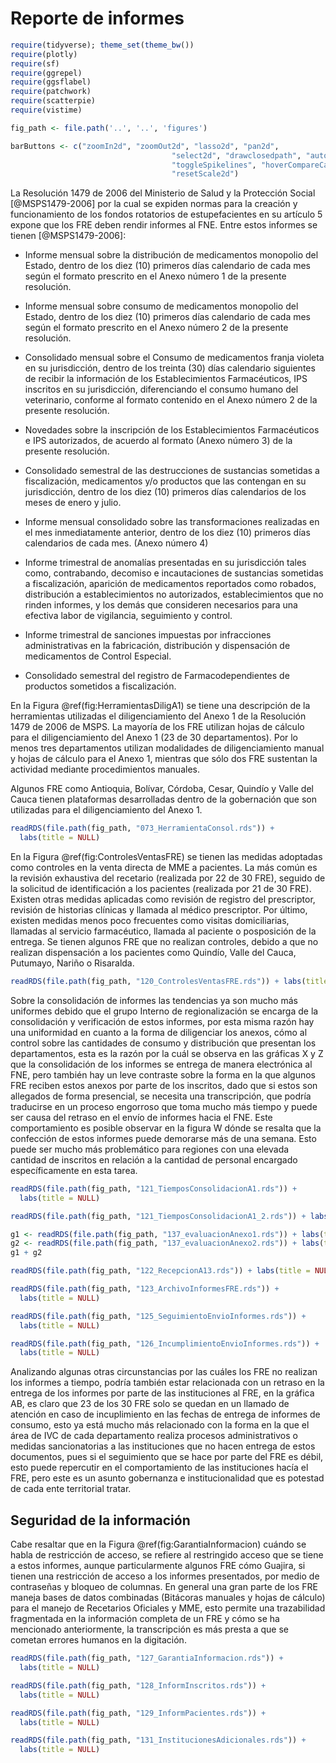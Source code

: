 # Reporte de informes


```r
require(tidyverse); theme_set(theme_bw())
require(plotly)
require(sf)
require(ggrepel)
require(ggsflabel)
require(patchwork)
require(scatterpie)
require(vistime)

fig_path <- file.path('..', '..', 'figures')

barButtons <- c("zoomIn2d", "zoomOut2d", "lasso2d", "pan2d", 
                                    "select2d", "drawclosedpath", "autoScale2d", "zoom2", 
                                    "toggleSpikelines", "hoverCompareCartesian", "hoverClosestCartesian", 
                                    "resetScale2d")
```

\maxdeadcycles=1000

La Resolución 1479 de 2006 del Ministerio de Salud y la Protección Social [@MSPS1479-2006] por la cual se expiden normas para la creación y funcionamiento de los fondos rotatorios de estupefacientes en su artículo 5 expone que los FRE deben rendir informes al FNE. Entre estos informes se tienen [@MSPS1479-2006]: 

- Informe mensual sobre la distribución de medicamentos monopolio del Estado, dentro de los diez (10) primeros días calendario de cada mes según el formato prescrito en el Anexo número 1 de la presente resolución.

- Informe mensual sobre consumo de medicamentos monopolio del Estado, dentro de los diez (10) primeros días calendario de cada mes según el formato prescrito en el Anexo número 2 de la presente resolución.

- Consolidado mensual sobre el Consumo de medicamentos franja violeta en su jurisdicción, dentro de los treinta (30) días calendario siguientes de recibir la información de los Establecimientos Farmacéuticos, IPS inscritos en su jurisdicción, diferenciando el consumo humano del veterinario, conforme al formato contenido en el Anexo número 2 de la presente resolución.

- Novedades sobre la inscripción de los Establecimientos Farmacéuticos e IPS autorizados, de acuerdo al formato (Anexo número 3) de la presente resolución.

- Consolidado semestral de las destrucciones de sustancias sometidas a fiscalización, medicamentos y/o productos que las contengan en su jurisdicción, dentro de los diez (10) primeros días calendarios de los meses de enero y julio.

- Informe mensual consolidado sobre las transformaciones realizadas en el mes inmediatamente anterior, dentro de los diez (10) primeros días calendarios de cada mes. (Anexo número 4)

- Informe trimestral de anomalías presentadas en su jurisdicción tales como, contrabando, decomiso e incautaciones de sustancias sometidas a fiscalización, aparición de medicamentos reportados como robados, distribución a establecimientos no autorizados, establecimientos que no rinden informes, y los demás que consideren necesarios para una efectiva labor de vigilancia, seguimiento y control.

- Informe trimestral de sanciones impuestas por infracciones administrativas en la fabricación, distribución y dispensación de medicamentos de Control Especial.

- Consolidado semestral del registro de Farmacodependientes de productos sometidos a fiscalización.


En la Figura \@ref(fig:HerramientasDiligA1) se tiene una descripción de la herramientas utilizadas el diligenciamiento del Anexo 1 de la Resolución 1479 de 2006 de MSPS. La mayoría de los FRE utilizan hojas de cálculo para el diligenciamiento del Anexo 1 (23 de 30 departamentos). Por lo menos tres departamentos utilizan modalidades de diligenciamiento manual y hojas de cálculo para el Anexo 1, mientras que sólo dos FRE sustentan la actividad mediante procedimientos manuales.

Algunos FRE como Antioquia, Bolívar, Córdoba, Cesar, Quindío y Valle del Cauca tienen plataformas desarrolladas dentro de la gobernación que son utilizadas para el diligenciamiento del Anexo 1.

```r
readRDS(file.path(fig_path, "073_HerramientaConsol.rds")) + 
  labs(title = NULL)
```

En la Figura \@ref(fig:ControlesVentasFRE) se tienen las medidas adoptadas como controles en la venta directa de MME a pacientes. La más común es la revisión exhaustiva del recetario (realizada por 22 de 30 FRE), seguido de la solicitud de identificación a los pacientes (realizada por 21 de 30 FRE). Existen otras medidas aplicadas como revisión de registro del prescriptor, revisión de historias clínicas y llamada al médico prescriptor. Por último, existen medidas menos poco frecuentes como visitas domiciliarias, llamadas al servicio farmacéutico, llamada al paciente o posposición de la entrega. Se tienen algunos FRE que no realizan controles, debido a que no realizan dispensación a los pacientes como Quindío, Valle del Cauca, Putumayo, Nariño o Risaralda.

```r
readRDS(file.path(fig_path, "120_ControlesVentasFRE.rds")) + labs(title = NULL)
```

Sobre la consolidación de informes las tendencias ya son mucho más uniformes debido  que el grupo Interno de regionalización se encarga de la consolidación y verificación de estos informes, por esta misma razón hay una uniformidad en cuanto a la forma de diligenciar los anexos, cómo al control sobre las cantidades de consumo y distribución que presentan los departamentos, esta es la razón por la cuál se observa en las gráficas X y Z que la consolidación de los informes se entrega de manera electrónica al FNE, pero también hay un leve contraste sobre la forma en la que algunos FRE reciben estos anexos por parte de los inscritos, dado que si estos son allegados de forma presencial, se necesita una transcripción, que podría traducirse en un proceso engorroso que toma mucho más tiempo y puede ser causa del retraso en el envío de informes hacia el FNE. Este comportamiento es posible observar en la figura W dónde se resalta que la confección de estos informes puede demorarse más de una semana. Esto puede ser mucho más problemático para regiones con una elevada cantidad de inscritos en relación a la cantidad de  personal encargado específicamente en esta tarea.

```r
readRDS(file.path(fig_path, "121_TiemposConsolidacionA1.rds")) + 
  labs(title = NULL)
```

```r
readRDS(file.path(fig_path, "121_TiemposConsolidacionA1_2.rds")) + labs(title = NULL)
```

```r
g1 <- readRDS(file.path(fig_path, "137_evaluacionAnexo1.rds")) + labs(title = NULL)
g2 <- readRDS(file.path(fig_path, "137_evaluacionAnexo2.rds")) + labs(title = NULL)
g1 + g2
```

```r
readRDS(file.path(fig_path, "122_RecepcionA13.rds")) + labs(title = NULL)
```
```r
readRDS(file.path(fig_path, "123_ArchivoInformesFRE.rds")) + 
  labs(title = NULL)
```
```r
readRDS(file.path(fig_path, "125_SeguimientoEnvioInformes.rds")) + 
  labs(title = NULL)
```
```r
readRDS(file.path(fig_path, "126_IncumplimientoEnvioInformes.rds")) + 
  labs(title = NULL)
```

Analizando algunas otras circunstancias por las cuáles los FRE no realizan los informes a tiempo, podría también estar relacionada con un retraso en la entrega de los informes por parte de las instituciones al FRE, en la gráfica AB, es claro que 23 de los 30 FRE solo se quedan en un llamado de atención en caso de incuplimiento en las fechas de entrega de informes de consumo, esto ya está mucho más relacionado con la forma en la que el área de IVC de cada departamento realiza procesos administrativos o medidas sancionatorias a las instituciones que no hacen entrega de estos documentos, pues si el seguimiento que se hace por parte del FRE es débil, esto puede repercutir en el comportamiento de las instituciones hacía el FRE, pero este es un asunto gobernanza e institucionalidad que es potestad de cada ente territorial tratar.

## Seguridad de la información

Cabe resaltar que en la Figura \@ref(fig:GarantiaInformacion) cuándo se habla de restricción de acceso, se refiere al restringido acceso que se tiene a estos informes, aunque particularmente algunos FRE cómo Guajira, si tienen una restricción de acceso a los informes presentados, por medio de contraseñas y bloqueo de columnas. En general una gran parte de los FRE maneja bases de datos combinadas (Bitácoras manuales y hojas de cálculo) para el manejo de Recetarios Oficiales y MME, esto permite una trazabilidad fragmentada en la información completa de un FRE y cómo se ha mencionado anteriormente, la transcripción es más presta a que se cometan errores humanos en la digitación.

```r
readRDS(file.path(fig_path, "127_GarantiaInformacion.rds")) + 
  labs(title = NULL)
```
```r
readRDS(file.path(fig_path, "128_InformInscritos.rds")) + 
  labs(title = NULL)
```
```r
readRDS(file.path(fig_path, "129_InformPacientes.rds")) + 
  labs(title = NULL)
```

<!-- La pregunta a la cual se refiere la Figura \@ref(fig:InstitucionesAdicionales) se trata de las instituciones que realizan ventas de MME a pacientes, no la entiendo muy bien!!!!. -->


```r
readRDS(file.path(fig_path, "131_InstitucionesAdicionales.rds")) + 
  labs(title = NULL)
```